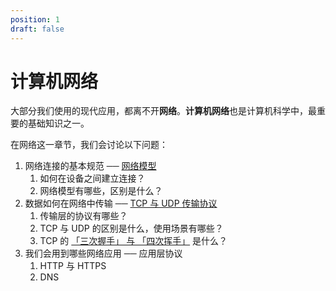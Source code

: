 ```yaml
---
position: 1
draft: false
---
```


# 计算机网络

大部分我们使用的现代应用，都离不开**网络**。**计算机网络**也是计算机科学中，最重要的基础知识之一。

在网络这一章节，我们会讨论以下问题：

1. 网络连接的基本规范 ── [网络模型](./network-models.mdx)
    1. 如何在设备之间建立连接？
    2. 网络模型有哪些，区别是什么？
2. 数据如何在网络中传输 ── [TCP 与 UDP 传输协议](./tcp_udp.mdx)
    1. 传输层的协议有哪些？
    2. TCP 与 UDP 的区别是什么，使用场景有哪些？
    3. TCP 的 [「三次握手」 与 「四次挥手」](./tcp_handshake.mdx) 是什么？
3. 我们会用到哪些网络应用 ── 应用层协议
    1. HTTP 与 HTTPS
    2. DNS